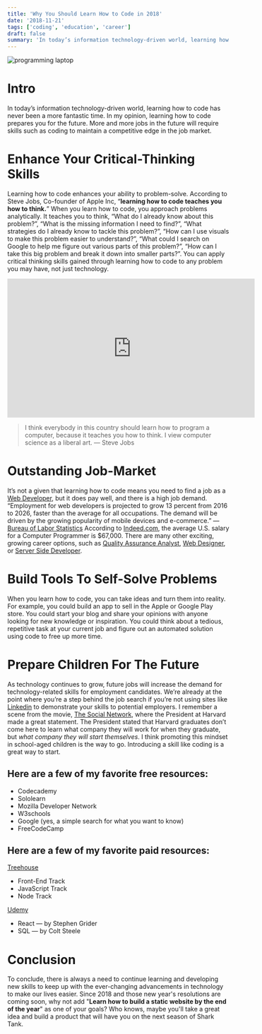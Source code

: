 ```yaml
---
title: 'Why You Should Learn How to Code in 2018'
date: '2018-11-21'
tags: ['coding', 'education', 'career']
draft: false
summary: 'In today’s information technology-driven world, learning how to code has never been a more fantastic time. In my opinion, learning how to code prepares you for the future...'
---
```


<div class="text-center">
  <Image alt="programming laptop" src="/static/images/coding.jpeg" width={437} height={434}  />
</div>

# Intro
In today’s information technology-driven world, learning how to code has never been a more fantastic time. In my opinion, learning how to code prepares you for the future. More and more jobs in the future will require skills such as coding to maintain a competitive edge in the job market.

# Enhance Your Critical-Thinking Skills
Learning how to code enhances your ability to problem-solve. According to Steve Jobs, Co-founder of Apple Inc, “**learning how to code teaches you how to think.**” When you learn how to code, you approach problems analytically. It teaches you to think, “What do I already know about this problem?”, “What is the missing information I need to find?”, “What strategies do I already know to tackle this problem?”, “How can I use visuals to make this problem easier to understand?”, “What could I search on Google to help me figure out various parts of this problem?”, “How can I take this big problem and break it down into smaller parts?”.  You can apply critical thinking skills gained through learning how to code to any problem you may have, not just technology.

<iframe width="560" height="315" src="https://www.youtube.com/embed/UaA1PbyS8BA" title="YouTube video player" frameborder="0" allow="accelerometer; autoplay; clipboard-write; encrypted-media; gyroscope; picture-in-picture" allowfullscreen></iframe>

>I think everybody in this country should learn how to program a computer, because it teaches you how to think. I view computer science as a liberal art.
 — Steve Jobs

# Outstanding Job-Market
It’s not a given that learning how to code means you need to find a job as a [Web Developer](https://en.wikipedia.org/wiki/Web_developer), but it does pay well, and there is a high job demand. “Employment for web developers is projected to grow 13 percent from 2016 to 2026, faster than the average for all occupations. The demand will be driven by the growing popularity of mobile devices and e-commerce.” — [Bureau of Labor Statistics](https://www.bls.gov/ooh/computer-and-information-technology/web-developers.htm) According to [Indeed.com](https://www.indeed.com/salaries/Computer-Programmer-Salaries), the average U.S. salary for a Computer Programmer is $67,000. There are many other exciting, growing career options, such as [Quality Assurance Analyst](https://en.wikipedia.org/wiki/Software_quality_assurance_analyst), [Web Designer](https://www.sokanu.com/careers/web-designer/), or [Server Side Developer](https://www.thebalance.com/the-skills-you-need-to-be-a-backend-developer-2071184).

# Build Tools To Self-Solve Problems
When you learn how to code, you can take ideas and turn them into reality. For example, you could build an app to sell in the Apple or Google Play store. You could start your blog and share your opinions with anyone looking for new knowledge or inspiration. You could think about a tedious, repetitive task at your current job and figure out an automated solution using code to free up more time.

# Prepare Children For The Future
As technology continues to grow, future jobs will increase the demand for technology-related skills for employment candidates. We’re already at the point where you’re a step behind the job search if you’re not using sites like [Linkedin](http://linkedin.com/) to demonstrate your skills to potential employers. I remember a scene from the movie, [The Social Network](https://en.wikipedia.org/wiki/The_Social_Network), where the President at Harvard made a great statement. The President stated that Harvard graduates don’t come here to learn what company they will work for when they graduate, but *what company they will start themselves*. I think promoting this mindset in school-aged children is the way to go. Introducing a skill like coding is a great way to start.

## Here are a few of my favorite free resources:
* Codecademy
* Sololearn
* Mozilla Developer Network
* W3schools
* Google (yes, a simple search for what you want to know)
* FreeCodeCamp
## Here are a few of my favorite paid resources:
[Treehouse](https://teamtreehouse.com/)
* Front-End Track
* JavaScript Track
* Node Track

[Udemy](https://www.udemy.com/)
* React — by Stephen Grider
* SQL — by Colt Steele

# Conclusion
To conclude, there is always a need to continue learning and developing new skills to keep up with the ever-changing advancements in technology to make our lives easier. Since 2018 and those new year's resolutions are coming soon, why not add "**Learn how to build a static website by the end of the year**" as one of your goals? Who knows, maybe you'll take a great idea and build a product that will have you on the next season of Shark Tank.